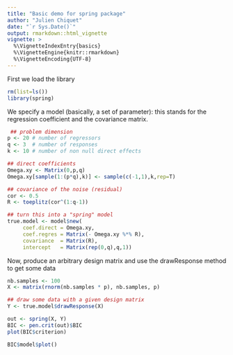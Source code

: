 ```yaml
---
title: "Basic demo for spring package"
author: "Julien Chiquet"
date: "`r Sys.Date()`"
output: rmarkdown::html_vignette
vignette: >
  %\VignetteIndexEntry{basics}
  %\VignetteEngine{knitr::rmarkdown}
  %\VignetteEncoding{UTF-8}
---
```


First we load the library  
```r
rm(list=ls())
library(spring)
```

We specify a model (basically, a set of parameter): this stands for the regression coefficient and the covariance matrix.

```r
 ## problem dimension
p <- 20 # number of regressors
q <- 3  # number of responses
k <- 10 # number of non null direct effects

## direct coefficients
Omega.xy <- Matrix(0,p,q)
Omega.xy[sample(1:(p*q),k)] <- sample(c(-1,1),k,rep=T)

## covariance of the noise (residual)
cor <- 0.5
R <- toeplitz(cor^(1:q-1))

## turn this into a "spring" model
true.model <- model$new(
     coef.direct = Omega.xy,
     coef.regres = Matrix(- Omega.xy %*% R),
     covariance  = Matrix(R),
     intercept   = Matrix(rep(0,q),q,1))
```

Now, produce an arbitrary design matrix and use the drawResponse method to get some data

```r
nb.samples <- 100
X <- matrix(rnorm(nb.samples * p), nb.samples, p)

## draw some data with a given design matrix
Y <- true.model$drawResponse(X)
```

```r
out <- spring(X, Y)
BIC <- pen.crit(out)$BIC
plot(BIC$criterion)
```

```r
BIC$model$plot()
```

